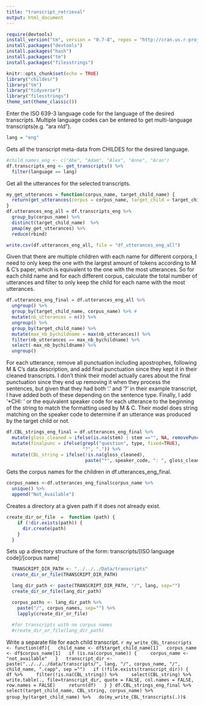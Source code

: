 ```yaml
---
title: "transcript_retrieval"
output: html_document
---
```

```r
require(devtools)
install_version("tm", version = "0.7-8", repos = "http://cran.us.r-project.org")
install.packages("devtools")
install.packages("hash")
install.packages("tm")
install.packages("filesstrings")
```

```R
knitr::opts_chunk$set(echo = TRUE)
library("childesr")
library("tm")
library("tidyverse")
library("filesstrings")
theme_set(theme_classic())
```

Enter the ISO 639-3 language code for the language of the desired transcripts.
Multiple language codes can be entered to get multi-language transcripts(e.g. "ara nld").
```r
lang = "eng"
```


Gets all the transcript meta-data from CHILDES for the desired language.
```r
#child_names_eng <- c("Abe", "Adam", "Alex", "Anne", "Aran")
df.transcripts_eng <- get_transcripts() %>%
  filter(language == lang)
```

Get all the utterances for the selected transcripts.
```r
my_get_utterances = function(corpus_name, target_child_name) {
  return(get_utterances(corpus = corpus_name, target_child = target_child_name))
}
df.utterances_eng_all = df.transcripts_eng %>%
  group_by(corpus_name) %>%
  distinct(target_child_name)  %>%
  pmap(my_get_utterances) %>%
  reduce(rbind)
```

```r
write.csv(df.utterances_eng_all, file = "df_utterances_eng_all")
```
Given that there are multiple children with each name for different corpora, I need to only keep the one with the largest amount of tokens according to M & C's paper, which is equivalent to the one with the most utterances. So for each child name and for each different corpus, calculate the total number of utterances and filter to only keep the child for each name with the most utterances.
```r
df.utterances_eng_final = df.utterances_eng_all %>%
  ungroup() %>%
  group_by(target_child_name, corpus_name) %>% #
  mutate(nb_utterances = n()) %>%
  ungroup() %>%
  group_by(target_child_name) %>%
  mutate(max_nb_bychildname = max(nb_utterances)) %>%
  filter(nb_utterances == max_nb_bychildname) %>%
  select(-max_nb_bychildname) %>%
  ungroup()
```

For each utterance, remove all punctuation including apostrophes, following M & C's data description, and add final punctuation since they kept it in their cleaned transcripts. I don't think their model actually cares about the final punctuation since they end up removing it when they process the sentences, but given that they had both '.' and '?' in their example transcript, I have added both of these depending on the sentence type. Finally, I add '*CHI: ' or the equivalent speaker code for each utterance to the beginning of the string to match the formatting used by M & C. Their model does string matching on the speaker code to determine if an utterance was produced by the target child or not.
```r
df.CBL_strings_eng_final = df.utterances_eng_final %>%
  mutate(gloss_cleaned = ifelse(is.na(stem) | stem =="", NA, removePunctuation(gloss))) %>%
  mutate(finalpunc = ifelse(grepl("question", type, fixed=TRUE),
                            "?", ".")) %>%
  mutate(CBL_string = ifelse(!is.na(gloss_cleaned),
                             paste("*", speaker_code, ": ", gloss_cleaned, " ", finalpunc, sep=""), NA))
```

Gets the corpus names for the children in df.utterances_eng_final.
```r
corpus_names <-df.utterances_eng_final$corpus_name %>% 
  unique() %>% 
  append("Not_Available")
```


Creates a directory at a given path if it does not already exist.
```r
create_dir_or_file  =  function (path) {
    if (!dir.exists(path)) {
      dir.create(path)
    }
  }
```


Sets up a directory structure of the form:
transcripts/[ISO language code]/[corpus name]
```r
  TRANSCRIPT_DIR_PATH <- "../../../Data/transcripts"
  create_dir_or_file(TRANSCRIPT_DIR_PATH)

  lang_dir_path <- paste(TRANSCRIPT_DIR_PATH, "/", lang, sep="")
  create_dir_or_file(lang_dir_path)

  corpus_paths <- lang_dir_path %>% 
    paste("/", corpus_names, sep="") %>% 
    lapply(create_dir_or_file)
  
  #for transcripts with no corpus names
  #create_dir_or_file(lang_dir_path)
```


Write a separate file for each child transcript.
```r
my_write_CBL_transcripts <- function(df){
  child_name <- df$target_child_name[1]
  corpus_name <- df$corpus_name[1]
  if (is.na(corpus_name)) {
    corpus_name <- "not_available"
  }
  transcript_dir <- paste("../../../data/transcripts/", lang, "/", corpus_name, "/", child_name, ".capp", sep ="")
  if (!file.exists(transcript_dir)) {
    df %>%
    filter(!is.na(CBL_string)) %>%
    select(CBL_string) %>%
    write.table(., file=transcript_dir, quote = FALSE, col.names = FALSE, row.names = FALSE)
    return(df)
  }
}
df.CBL_strings_eng_final %>%
  select(target_child_name, CBL_string, corpus_name) %>%
  group_by(target_child_name) %>%
  do(my_write_CBL_transcripts(.))
```s
